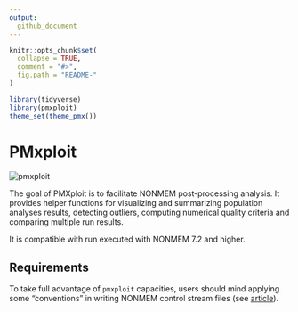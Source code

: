 ```yaml
---
output:
  github_document
---
```


<!-- README.md is generated from README.Rmd. Please edit that file -->

```r
knitr::opts_chunk$set(
  collapse = TRUE,
  comment = "#>",
  fig.path = "README-"
)

library(tidyverse)
library(pmxploit)
theme_set(theme_pmx())
```

# PMxploit

<img id="logo" src="pmxploit.svg" alt="pmxploit" />

The goal of PMXploit is to facilitate NONMEM post-processing analysis. It provides helper functions for visualizing and summarizing population analyses results, detecting outliers, computing numerical quality criteria and comparing multiple run results.

It is compatible with run executed with NONMEM 7.2 and higher.

## Requirements

To take full advantage of `pmxploit` capacities, users should mind applying some "conventions" in writing NONMEM control stream files (see [article](articles/nonmem_requirements.html)).
